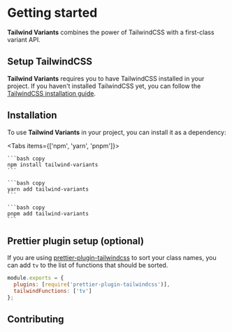 
# Getting started

**Tailwind Variants** combines the power of TailwindCSS with a first-class variant API.

## Setup TailwindCSS

**Tailwind Variants** requires you to have TailwindCSS installed in your project. If you haven't installed
TailwindCSS yet, you can follow the [TailwindCSS installation guide](https://tailwindcss.com/docs/installation).

## Installation

To use **Tailwind Variants** in your project, you can install it as a dependency:

<Tabs items={['npm', 'yarn', 'pnpm']}>
  <Tab>

    ```bash copy
    npm install tailwind-variants
    ```

  </Tab>
  <Tab>

    ```bash copy
    yarn add tailwind-variants
    ```

  </Tab>
  <Tab>

    ```bash copy
    pnpm add tailwind-variants
    ```

  </Tab>
</Tabs>

## Prettier plugin setup (optional)

If you are using [prettier-plugin-tailwindcss](https://github.com/tailwindlabs/prettier-plugin-tailwindcss)
to sort your class names, you can add `tv` to the list of functions that
should be sorted.

```js
module.exports = {
  plugins: [require('prettier-plugin-tailwindcss')],
  tailwindFunctions: ['tv']
};
```

## Contributing

